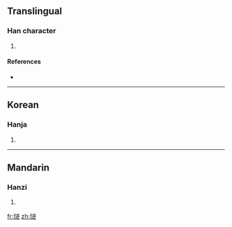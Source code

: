 {{also|璡}}
==Translingual==

===Han character===
{{Han char|rn=96|rad=玉|as=07|sn=11|four=|canj=一土卜廿廿 (MGYTT)}}

# {{defn|Han|sort=玉07}}

====References====
* {{Han ref|kx=0736.081|hdz=21114.130|uh=740E|ud=29710}}

----

==Korean==

===Hanja===
{{ko-hanja|hangeul=진|eumhun=|rv=jin|mr=chin|y=cin}}

# {{defn|Korean}}

----

==Mandarin==

===Hanzi===
{{cmn-hanzi|pin=[[jīn]] ([[jin1]]), [[jìn]] ([[jin4]])|wg=chin<sup>1</sup>, chin<sup>4</sup>}}

# {{defn|Mandarin}}

[[fr:琎]]
[[zh:琎]]